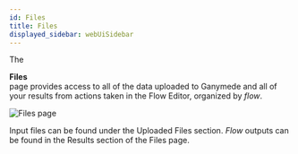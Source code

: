 ```yaml
---
id: Files
title: Files
displayed_sidebar: webUiSidebar
---
```



The <div className="button border_button"><FolderOutlined /> **Files**</div> page provides access to all of the data uploaded to Ganymede and all of your results from actions taken in the Flow Editor, organized by _flow_.

<img alt="Files page" src="https://user-images.githubusercontent.com/46538575/195644596-f4dbafd9-371f-44d4-8888-dd1a92c274fc.png" />
&nbsp;

Input files can be found under the Uploaded Files section.   _Flow_ outputs can be found in the Results section of the Files page.
